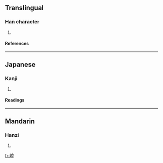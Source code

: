 ==Translingual==
===Han character===
{{Han char|rn=46|rad=山|as=12|sn=15|four=2874<sub>6</sub>|canj=山廿田戈 (UTWI)}}
# {{defn|Han|sort=山12}}
====References====
{{Han ref|kx=0320.070|dkj=08487|dj=0620.110|hdz=10798.150|uh=5D9F|ud=23967|bh=E564|bd=58724}}
----
==Japanese==
===Kanji===
{{ja-kanji|grade=|rs=山12}}
# {{defn|Japanese}} 
====Readings====
{{ja-readings|on=[[そん]] (son), [[しゅん]] (shun)|kun=[[そばだつ]] (sobadatsu)}}
----
==Mandarin==
===Hanzi===
{{cmn-hanzi|pin=[[zūn]] ([[zun1]])|wg=tsun<sup>1</sup>}}
# {{defn|Mandarin}}

[[fr:嶟]]